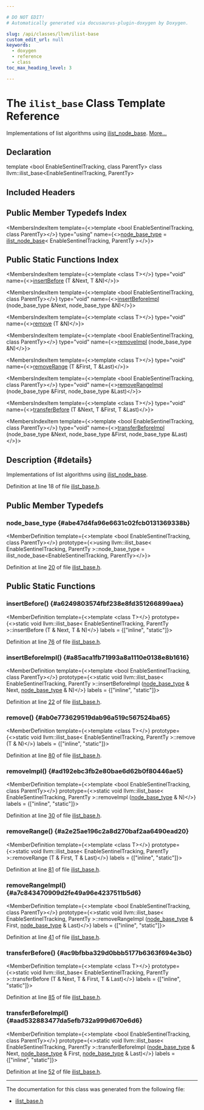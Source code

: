 ```yaml
---

# DO NOT EDIT!
# Automatically generated via docusaurus-plugin-doxygen by Doxygen.

slug: /api/classes/llvm/ilist-base
custom_edit_url: null
keywords:
  - doxygen
  - reference
  - class
toc_max_heading_level: 3

---
```





# The `ilist_base` Class Template Reference

<DoxygenPage pluginConfig={pluginConfig}>

Implementations of list algorithms using <a href="/docs/api/classes/llvm/ilist-node-base">ilist&#95;node&#95;base</a>. <a href="#details">More...</a>

## Declaration

<CodeBlock>template &lt;bool EnableSentinelTracking, class ParentTy&gt;
class llvm::ilist_base&lt;EnableSentinelTracking, ParentTy&gt;</CodeBlock>

## Included Headers

<IncludesList>
<IncludesListItem
  filePath="llvm/ADT/ilist_base.h"
  permalink="/docs/api/files/include/include/llvm/include/llvm/adt/ilist-base-h"
  isLocal="true" />
</IncludesList>

## Public Member Typedefs Index

<MembersIndex>

<MembersIndexItem
  template={<>template &lt;bool EnableSentinelTracking, class ParentTy&gt;</>}
  type="using"
  name={<><a href="#abe47d4fa96e6631c02fcb0131369338b">node&#95;base&#95;type</a> = <a href="/docs/api/classes/llvm/ilist-node-base">ilist&#95;node&#95;base</a>&lt; EnableSentinelTracking, ParentTy &gt;</>}>
</MembersIndexItem>

</MembersIndex>

## Public Static Functions Index

<MembersIndex>

<MembersIndexItem
  template={<>template &lt;class T&gt;</>}
  type="void"
  name={<><a href="#a6249803574fbf238e8fd351266899aea">insertBefore</a> (T &amp;Next, T &amp;N)</>}>
</MembersIndexItem>

<MembersIndexItem
  template={<>template &lt;bool EnableSentinelTracking, class ParentTy&gt;</>}
  type="void"
  name={<><a href="#a85aca1fb71993a8a1110e0138e8b1616">insertBeforeImpl</a> (node&#95;base&#95;type &amp;Next, node&#95;base&#95;type &amp;N)</>}>
</MembersIndexItem>

<MembersIndexItem
  template={<>template &lt;class T&gt;</>}
  type="void"
  name={<><a href="#ab0e773629519dab96a519c567524ba65">remove</a> (T &amp;N)</>}>
</MembersIndexItem>

<MembersIndexItem
  template={<>template &lt;bool EnableSentinelTracking, class ParentTy&gt;</>}
  type="void"
  name={<><a href="#ad192ebc3fb2e80bae6d62b0f80446ae5">removeImpl</a> (node&#95;base&#95;type &amp;N)</>}>
</MembersIndexItem>

<MembersIndexItem
  template={<>template &lt;class T&gt;</>}
  type="void"
  name={<><a href="#a2e25ae196c2a8d270baf2aa6490ead20">removeRange</a> (T &amp;First, T &amp;Last)</>}>
</MembersIndexItem>

<MembersIndexItem
  template={<>template &lt;bool EnableSentinelTracking, class ParentTy&gt;</>}
  type="void"
  name={<><a href="#a7c843470909d2fe49a96e4237511b5d6">removeRangeImpl</a> (node&#95;base&#95;type &amp;First, node&#95;base&#95;type &amp;Last)</>}>
</MembersIndexItem>

<MembersIndexItem
  template={<>template &lt;class T&gt;</>}
  type="void"
  name={<><a href="#ac9bfbba329d0bbb5177b6363f694e3b0">transferBefore</a> (T &amp;Next, T &amp;First, T &amp;Last)</>}>
</MembersIndexItem>

<MembersIndexItem
  template={<>template &lt;bool EnableSentinelTracking, class ParentTy&gt;</>}
  type="void"
  name={<><a href="#aad532883477da5efb732a999d670e6d6">transferBeforeImpl</a> (node&#95;base&#95;type &amp;Next, node&#95;base&#95;type &amp;First, node&#95;base&#95;type &amp;Last)</>}>
</MembersIndexItem>

</MembersIndex>

## Description {#details}

Implementations of list algorithms using <a href="/docs/api/classes/llvm/ilist-node-base">ilist&#95;node&#95;base</a>.

Definition at line 18 of file <a href="/docs/api/files/include/include/llvm/include/llvm/adt/ilist-base-h">ilist&#95;base.h</a>.

<SectionDefinition>

## Public Member Typedefs

### node&#95;base&#95;type {#abe47d4fa96e6631c02fcb0131369338b}

<MemberDefinition
  template={<>template &lt;bool EnableSentinelTracking, class ParentTy&gt;</>}
  prototype={<>using llvm::ilist&#95;base&lt; EnableSentinelTracking, ParentTy &gt;::node&#95;base&#95;type =  ilist&#95;node&#95;base&lt;EnableSentinelTracking, ParentTy&gt;</>}>

Definition at line <a href="/docs/api/files/include/include/llvm/include/llvm/adt/ilist-base-h/#l00020">20</a> of file <a href="/docs/api/files/include/include/llvm/include/llvm/adt/ilist-base-h">ilist&#95;base.h</a>.
</MemberDefinition>

</SectionDefinition>

<SectionDefinition>

## Public Static Functions

### insertBefore() {#a6249803574fbf238e8fd351266899aea}

<MemberDefinition
  template={<>template &lt;class T&gt;</>}
  prototype={<>static void llvm::ilist&#95;base&lt; EnableSentinelTracking, ParentTy &gt;::insertBefore (T &amp; Next, T &amp; N)</>}
  labels = {["inline", "static"]}>

Definition at line <a href="/docs/api/files/include/include/llvm/include/llvm/adt/ilist-base-h/#l00076">76</a> of file <a href="/docs/api/files/include/include/llvm/include/llvm/adt/ilist-base-h">ilist&#95;base.h</a>.
</MemberDefinition>

### insertBeforeImpl() {#a85aca1fb71993a8a1110e0138e8b1616}

<MemberDefinition
  template={<>template &lt;bool EnableSentinelTracking, class ParentTy&gt;</>}
  prototype={<>static void llvm::ilist&#95;base&lt; EnableSentinelTracking, ParentTy &gt;::insertBeforeImpl (<a href="#abe47d4fa96e6631c02fcb0131369338b">node&#95;base&#95;type</a> &amp; Next, <a href="#abe47d4fa96e6631c02fcb0131369338b">node&#95;base&#95;type</a> &amp; N)</>}
  labels = {["inline", "static"]}>

Definition at line <a href="/docs/api/files/include/include/llvm/include/llvm/adt/ilist-base-h/#l00022">22</a> of file <a href="/docs/api/files/include/include/llvm/include/llvm/adt/ilist-base-h">ilist&#95;base.h</a>.
</MemberDefinition>

### remove() {#ab0e773629519dab96a519c567524ba65}

<MemberDefinition
  template={<>template &lt;class T&gt;</>}
  prototype={<>static void llvm::ilist&#95;base&lt; EnableSentinelTracking, ParentTy &gt;::remove (T &amp; N)</>}
  labels = {["inline", "static"]}>

Definition at line <a href="/docs/api/files/include/include/llvm/include/llvm/adt/ilist-base-h/#l00080">80</a> of file <a href="/docs/api/files/include/include/llvm/include/llvm/adt/ilist-base-h">ilist&#95;base.h</a>.
</MemberDefinition>

### removeImpl() {#ad192ebc3fb2e80bae6d62b0f80446ae5}

<MemberDefinition
  template={<>template &lt;bool EnableSentinelTracking, class ParentTy&gt;</>}
  prototype={<>static void llvm::ilist&#95;base&lt; EnableSentinelTracking, ParentTy &gt;::removeImpl (<a href="#abe47d4fa96e6631c02fcb0131369338b">node&#95;base&#95;type</a> &amp; N)</>}
  labels = {["inline", "static"]}>

Definition at line <a href="/docs/api/files/include/include/llvm/include/llvm/adt/ilist-base-h/#l00030">30</a> of file <a href="/docs/api/files/include/include/llvm/include/llvm/adt/ilist-base-h">ilist&#95;base.h</a>.
</MemberDefinition>

### removeRange() {#a2e25ae196c2a8d270baf2aa6490ead20}

<MemberDefinition
  template={<>template &lt;class T&gt;</>}
  prototype={<>static void llvm::ilist&#95;base&lt; EnableSentinelTracking, ParentTy &gt;::removeRange (T &amp; First, T &amp; Last)</>}
  labels = {["inline", "static"]}>

Definition at line <a href="/docs/api/files/include/include/llvm/include/llvm/adt/ilist-base-h/#l00081">81</a> of file <a href="/docs/api/files/include/include/llvm/include/llvm/adt/ilist-base-h">ilist&#95;base.h</a>.
</MemberDefinition>

### removeRangeImpl() {#a7c843470909d2fe49a96e4237511b5d6}

<MemberDefinition
  template={<>template &lt;bool EnableSentinelTracking, class ParentTy&gt;</>}
  prototype={<>static void llvm::ilist&#95;base&lt; EnableSentinelTracking, ParentTy &gt;::removeRangeImpl (<a href="#abe47d4fa96e6631c02fcb0131369338b">node&#95;base&#95;type</a> &amp; First, <a href="#abe47d4fa96e6631c02fcb0131369338b">node&#95;base&#95;type</a> &amp; Last)</>}
  labels = {["inline", "static"]}>

Definition at line <a href="/docs/api/files/include/include/llvm/include/llvm/adt/ilist-base-h/#l00041">41</a> of file <a href="/docs/api/files/include/include/llvm/include/llvm/adt/ilist-base-h">ilist&#95;base.h</a>.
</MemberDefinition>

### transferBefore() {#ac9bfbba329d0bbb5177b6363f694e3b0}

<MemberDefinition
  template={<>template &lt;class T&gt;</>}
  prototype={<>static void llvm::ilist&#95;base&lt; EnableSentinelTracking, ParentTy &gt;::transferBefore (T &amp; Next, T &amp; First, T &amp; Last)</>}
  labels = {["inline", "static"]}>

Definition at line <a href="/docs/api/files/include/include/llvm/include/llvm/adt/ilist-base-h/#l00085">85</a> of file <a href="/docs/api/files/include/include/llvm/include/llvm/adt/ilist-base-h">ilist&#95;base.h</a>.
</MemberDefinition>

### transferBeforeImpl() {#aad532883477da5efb732a999d670e6d6}

<MemberDefinition
  template={<>template &lt;bool EnableSentinelTracking, class ParentTy&gt;</>}
  prototype={<>static void llvm::ilist&#95;base&lt; EnableSentinelTracking, ParentTy &gt;::transferBeforeImpl (<a href="#abe47d4fa96e6631c02fcb0131369338b">node&#95;base&#95;type</a> &amp; Next, <a href="#abe47d4fa96e6631c02fcb0131369338b">node&#95;base&#95;type</a> &amp; First, <a href="#abe47d4fa96e6631c02fcb0131369338b">node&#95;base&#95;type</a> &amp; Last)</>}
  labels = {["inline", "static"]}>

Definition at line <a href="/docs/api/files/include/include/llvm/include/llvm/adt/ilist-base-h/#l00052">52</a> of file <a href="/docs/api/files/include/include/llvm/include/llvm/adt/ilist-base-h">ilist&#95;base.h</a>.
</MemberDefinition>

</SectionDefinition>

<hr/>

The documentation for this class was generated from the following file:

<ul>
<li><a href="/docs/api/files/include/include/llvm/include/llvm/adt/ilist-base-h">ilist_base.h</a></li>
</ul>

</DoxygenPage>
